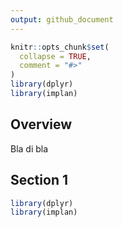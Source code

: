 ---
output: github_document
---
<!-- template.md is generated from template.Rmd. Please edit that file -->

```{r, include = FALSE}
knitr::opts_chunk$set(
  collapse = TRUE,
  comment = "#>"
)
library(dplyr)
library(implan)
```

## Overview

Bla di bla

## Section 1

```{r}
library(dplyr)
library(implan)
```

